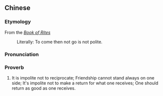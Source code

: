 {{also|来而不往非礼也}}
==Chinese==
{{zh-forms|s=来而不往非礼也}}

===Etymology===
From the ''[[w:Book of Rites|Book of Rites]]''
: Literally: To come then not go is not polite.

===Pronunciation===
{{zh-pron
|m=lái ér bù wǎng fēi lǐ yě
|cat=prov
}}

===Proverb===
{{zh-proverb}}

# It is impolite not to reciprocate; Friendship cannot stand always on one side; It's impolite not to make a return for what one receives; One should return as good as one receives.
